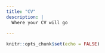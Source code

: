 ```yaml
---
title: "CV"
description: |
  Where your CV will go
 
---
```


```r
knitr::opts_chunk$set(echo = FALSE)
```

